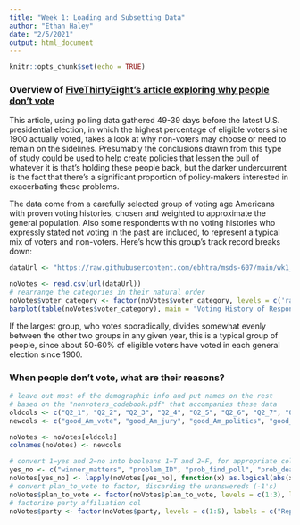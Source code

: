 ```yaml
---
title: "Week 1: Loading and Subsetting Data"
author: "Ethan Haley"
date: "2/5/2021"
output: html_document
---
```


```r
knitr::opts_chunk$set(echo = TRUE)
```

### Overview of [FiveThirtyEight's article exploring why people don't vote](https://projects.fivethirtyeight.com/non-voters-poll-2020-election/)

This article, using polling data gathered 49-39 days before the latest U.S. presidential election, in which the highest percentage of eligible voters sine 1900 actually voted, takes a look at why non-voters may choose or need to remain on the sidelines.  Presumably the conclusions drawn from this type of study could be used to help create policies that lessen the pull of whatever it is that's holding these people back, but the darker undercurrent is the fact that there's a significant proportion of policy-makers interested in exacerbating these problems.

The data come from a carefully selected group of voting age Americans with proven voting histories, chosen and weighted to approximate the general population.  Also some respondents with no voting histories who expressly stated not voting in the past are included, to represent a typical mix of voters and non-voters.  Here's how this group's track record breaks down:

```r

dataUrl <- "https://raw.githubusercontent.com/ebhtra/msds-607/main/wk1_R_538/non-voters/nonvoters_data.csv"

noVotes <- read.csv(url(dataUrl))
# rearrange the categories in their natural order
noVotes$voter_category <- factor(noVotes$voter_category, levels = c('rarely/never', 'sporadic', 'always'))
barplot(table(noVotes$voter_category), main = "Voting History of Respondents", ylab = "Count of People")
```

If the largest group, who votes sporadically, divides somewhat evenly between the other two groups in any given year, this is a typical group of people, since about 50-60% of eligible voters have voted in each general election since 1900.


### When people don't vote, what are their reasons?

```r
# leave out most of the demographic info and put names on the rest
# based on the "nonvoters_codebook.pdf" that accompanies these data
oldcols <- c("Q2_1", "Q2_2", "Q2_3", "Q2_4", "Q2_5", "Q2_6", "Q2_7", "Q2_8", "Q2_9", "Q2_10", "Q5", "Q8_1", "Q8_2", "Q8_3", "Q8_4", "Q8_5", "Q8_6", "Q8_7", "Q8_8", "Q8_9", "Q17_1", "Q17_2", "Q17_3", "Q17_4", "Q18_1", "Q18_2", "Q18_3", "Q18_4", "Q18_5", "Q18_6", "Q18_7", "Q18_8", "Q18_9", "Q18_10", "Q20", "Q21", "Q22", "Q26", "Q29_1", "Q29_2", "Q29_3", "Q29_4", "Q29_5", "Q29_6", "Q29_7", "Q29_8", "Q29_9", "Q29_10", "Q30", "voter_category")
newcols <- c("good_Am_vote", "good_Am_jury", "good_Am_politics", "good_Am_flag", "good_Am_census", "good_Am_Pledge", "good_Am_military", "good_Am_respect_opp", "good_Am_God", "good_Am_protest", "winner_matters", "trust_prez", "trust_congr", "trust_court", "trust_CDC", "trust_elec_offic", "trust_FBI", "trust_media", "trust_police", "trust_postal", "trust_machine", "trust_paper", "trust_mail", "trust_e-vote", "problem_ID", "prob_find_poll", "prob_deadline", "prob_access", "prob_ballot_help", "prob_provisional", "prob_work", "prob_long_line", "prob_name_list", "prob_absentee", "registered", "plan_to_vote", "why_not_voting", "voting_history", "disliked_cands", "geoloc_nullified", "no_effect_on_me", "broken_system", "tried_but_failed", "unsure_eligible", "irrelevant_issues", "all_cand_same", "opposed_to_voting", "other", "party", "voter_category")

noVotes <- noVotes[oldcols]
colnames(noVotes) <- newcols

# convert 1=yes and 2=no into booleans 1=T and 2=F, for appropriate columns
yes_no <- c("winner_matters", "problem_ID", "prob_find_poll", "prob_deadline", "prob_access", "prob_ballot_help", "prob_provisional", "prob_work", "prob_long_line", "prob_name_list", "prob_absentee", "registered")
noVotes[yes_no] <- lapply(noVotes[yes_no], function(x) as.logical(abs(x-2)))
# convert plan_to_vote to factor, discarding the unanswereds (-1's)
noVotes$plan_to_vote <- factor(noVotes$plan_to_vote, levels = c(1:3), labels = c("Yes", "No", "Maybe"))
# factorize party affiliation col
noVotes$party <- factor(noVotes$party, levels = c(1:5), labels = c("Rep", "Dem", "Ind", "Other", "NoPref"))

```



